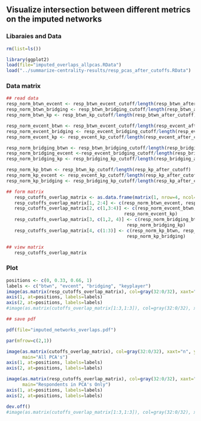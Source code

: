 ## Visualize intersection between different metrics on the imputed networks

### Libaraies and Data
```r

rm(list=ls())

library(ggplot2)
load(file="imputed_overlaps_allpcas.RData")
load("../summarize-centrality-results/resp_pcas_after_cutoffs.RData")
```

### Data matrix
```r
## read data
resp_norm_btwn_evcent <- resp_btwn_evcent_cutoff/length(resp_btwn_after_cutoff)
resp_norm_btwn_bridging <- resp_btwn_bridging_cutoff/length(resp_btwn_after_cutoff)
resp_norm_btwn_kp <- resp_btwn_kp_cutoff/length(resp_btwn_after_cutoff)

resp_norm_evcent_btwn <- resp_btwn_evcent_cutoff/length(resp_evcent_after_cutoff)
resp_norm_evcent_bridging <- resp_evcent_bridging_cutoff/length(resp_evcent_after_cutoff)
resp_norm_evcent_kp <- resp_evcent_kp_cutoff/length(resp_evcent_after_cutoff)

resp_norm_bridging_btwn <- resp_btwn_bridging_cutoff/length(resp_bridging_after_cutoff)
resp_norm_bridging_evcent <-resp_evcent_bridging_cutoff/length(resp_bridging_after_cutoff)
resp_norm_bridging_kp <- resp_bridging_kp_cutoff/length(resp_bridging_after_cutoff)

resp_norm_kp_btwn <- resp_btwn_kp_cutoff/length(resp_kp_after_cutoff)
resp_norm_kp_evcent <- resp_evcent_kp_cutoff/length(resp_kp_after_cutoff)
resp_norm_kp_bridging <- resp_bridging_kp_cutoff/length(resp_kp_after_cutoff)

## form matrix
   resp_cutoffs_overlap_matrix <- as.data.frame(matrix(1, nrow=4, ncol=4))
   resp_cutoffs_overlap_matrix[1, 2:4] <- c(resp_norm_btwn_evcent, resp_norm_btwn_bridging, resp_norm_btwn_kp)
   resp_cutoffs_overlap_matrix[2, c(1,3:4)] <- c(resp_norm_evcent_btwn, resp_norm_evcent_bridging, 
                                            resp_norm_evcent_kp)
   resp_cutoffs_overlap_matrix[3, c(1,2, 4)] <- c(resp_norm_bridging_btwn, resp_norm_bridging_evcent,
                                             resp_norm_bridging_kp)
   resp_cutoffs_overlap_matrix[4, c(1:3)] <- c(resp_norm_kp_btwn, resp_norm_kp_evcent,
                                             resp_norm_kp_bridging)

## view matrix
   resp_cutoffs_overlap_matrix
```

### Plot
```r
positions <- c(0, 0.33, 0.66, 1)
labels <- c("btwn", "evcent", "bridging", "keyplayer")
image(as.matrix(resp_cutoffs_overlap_matrix), col=gray(32:0/32), xaxt="n", yaxt="n")
axis(1, at=positions, labels=labels)
axis(2, at=positions, labels=labels)
#image(as.matrix(cutoffs_overlap_matrix[1:3,1:3]), col=gray(32:0/32), xaxt="n", yaxt="n")
```

```r
## save pdf

pdf(file="imputed_networks_overlaps.pdf")

par(mfrow=c(2,1))

image(as.matrix(cutoffs_overlap_matrix), col=gray(32:0/32), xaxt="n", yaxt="n", 
      main="All PCA's")
axis(1, at=positions, labels=labels)
axis(2, at=positions, labels=labels)

image(as.matrix(resp_cutoffs_overlap_matrix), col=gray(32:0/32), xaxt="n", yaxt="n",
      main="Respondents in PCA's Only")
axis(1, at=positions, labels=labels)
axis(2, at=positions, labels=labels)

dev.off()
#image(as.matrix(cutoffs_overlap_matrix[1:3,1:3]), col=gray(32:0/32), xaxt="n", yaxt="n")
```